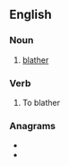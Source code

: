 {{also|Blatter|blätter|Blätter}}

==English==

===Noun===
{{en-noun|-}}

# [[blather]]

===Verb===
{{en-verb}}

# To blather

===Anagrams===
* {{l|en|battler}}
* {{l|en|brattle}}